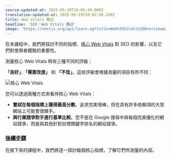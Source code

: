 ```yaml
---
source-updated-at: 2025-05-29T18:05:49.000Z
translation-updated-at: 2025-05-29T20:02:58.249Z
title: Web Vitals 概述
headline: 'SEO：Web Vitals 概述'
image: 'https://nextjs.org/api/learn-og?title=Web%20Vitals%20Overview&amp;chapter=17'
---
```


在本課程中，我們將探討不同的指標、[核心 Web Vitals](https://web.dev/vitals/) 對 SEO 的影響，以及它們對使用者體驗的重要性。

測量核心 Web Vitals 時有三種不同的評級：

**「良好」**、**「需要改進」** 和 **「不佳」**。這些評級會根據測量的項目有所不同：

![核心 Web Vitals](https://h8DxKfmAPhn8O0p3.public.blob.vercel-storage.com/learn/pages-router/seo/vitals-light.png)

您可以透過兩種方式來看待核心 Web Vitals：

*   **嘗試在每個指標上獲得最高分數**。追求完美很棒，但在具有許多依賴項的大型網站上可能會很棘手。
*   **與行業競爭對手進行基準比較**。您不是在 Google 搜尋中與每個完美優化的網站競爭，而是與其他針對目標關鍵字排名的網站競爭。

### [後續步驟](#next-steps)

在接下來的課程中，我們將逐一探討每個核心指標，了解它們所測量的內容。